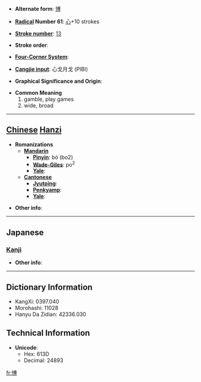 * '''Alternate form''': [[博]]

* '''[[Wiktionary:Chinese radical index| Radical]] Number 61''': [[Wiktionary:Chinese radical index 心|心]]+10 strokes

* '''[[Wiktionary:Chinese total strokes index|Stroke number]]''': [[Wiktionary:Chinese total strokes index 13|13]]

* '''Stroke order''': 

* '''[[Wiktionary:Chinese four corner index|Four-Corner System]]''': 

* '''[[Wiktionary:Chinese Cangjie index|Cangjie input]]''': 心戈月戈 (PIBI)

* '''Graphical Significance and Origin''': 

* '''Common Meaning'''
*#gamble, play games
*# wide, broad


----

== [[Chinese]] [[Hanzi]] ==

* '''Romanizations'''
** '''[[Mandarin]]'''
*** '''[[Pinyin]]''': bó (bo2)
*** '''[[Wade-Giles]]''': po<sup>2</sup>
*** '''[[Yale]]''': 
** '''[[Cantonese]]'''
*** '''[[Jyutping]]''':
*** '''[[Penkyamp]]''': 
*** '''[[Yale]]''': 

* '''Other info''': 

----

==Japanese==
===[[Kanji]]===
{{kanji|on readings=[[はく]] (haku)
|kun readings=[[ひろい]] (hiroi), [[ひろめる]] (hiromeru)
}}

* '''Other info''':  

----

== Dictionary Information ==

* KangXi: 0397.040
* Morohashi: 11028
* Hanyu Da Zidian: 42336.030

== Technical Information ==

* '''Unicode''':
** Hex: 613D
** Decimal: 24893

[[fr:愽]]